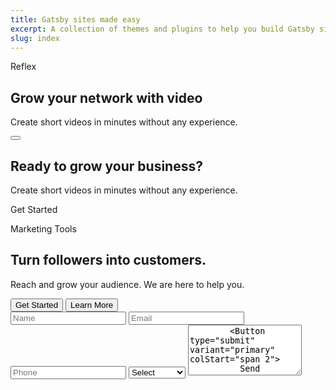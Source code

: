```yaml
---
title: Gatsby sites made easy
excerpt: A collection of themes and plugins to help you build Gatsby sites faster.
slug: index
---
```


<Block src="examples/header-04" />

<Section py="8|12|16|24">
  <Container>
    <Flexbox flexDirection="column" textAlign="center">
      <P m="0" fontSize="2xl" fontWeight="semibold">
        Reflex
      </P>
      <H1 m="0" fontWeight="extrabold" lineHeight="tight">
        Grow your network with video
      </H1>
      <P fontSize="xl|2xl" mt="2">
        Create short videos in minutes without any experience.
      </P>
      <Button
        variant="primary"
        rounded="full"
        size="22"
        transition="transform .15s ease-in"
        hoverTransform="scale(1.1)"
        hoverBoxShadow="xl"
      >
        <Icon name="play" size="8" ml="1" />
      </Button>
    </Flexbox>
  </Container>
</Section>

<Block src="examples/cards-04" />

<Section py="8|12|16|24" bg="muted">
  <Container>
    <Div textAlign="center">
      <H2 fontSize="4xl|5xl" m="0">
        Ready to grow your business?
      </H2>
      <P fontSize="xl|2xl" mt="2">
        Create short videos in minutes without any experience.
      </P>
      <ButtonLink href="#" variant="link lg">
        Get Started <Icon name="arrow-right-circle" ml="2" />
      </ButtonLink>
    </Div>
  </Container>
</Section>

<Section py="8|12|16|24">
  <Container>
    <Grid col="1|2" gap="8|12|16" alignItems="center">
      <Div>
        <P m="0" fontWeight="semibold">
          Marketing Tools
        </P>
        <H2 mt="2" mb="0">
          Turn followers into customers.
        </H2>
        <P fontSize="xl|2xl" mt="2">
          Reach and grow your audience. We are here to help you.
        </P>
        <Grid d="inline-grid" col="2" gap="4" w="full|auto">
          <Button variant="primary">Get Started</Button>
          <Button variant="link">Learn More</Button>
        </Grid>
      </Div>
      <Form d="grid" col="1|repeat(2, auto)" gap="4" mt="4" w="full|auto">
        <Input type="text" placeholder="Name" />
        <Input type="email" placeholder="Email" />
        <Input type="tel" placeholder="Phone" />
        <Select>
          <Option value="">Select</Option>
          <Option value="one">Option One</Option>
          <Option value="two">Option Two</Option>
        </Select>
        <Textarea placeholder="Message" rows="5" colStart="span 2" />
        <Button type="submit" variant="primary" colStart="span 2">
          Send message
        </Button>
      </Form>
    </Grid>
  </Container>
</Section>

<Block src="examples/testimonial-04" bg="muted" />

